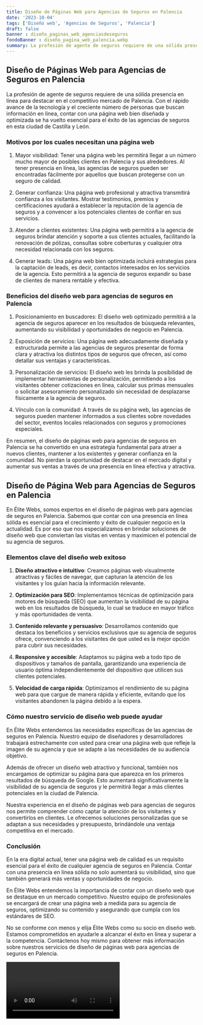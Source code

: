 ```yaml
---
title: Diseño de Páginas Web para Agencias de Seguros en Palencia
date: '2023-10-04'
tags: ['Diseño web', 'Agencias de Seguros', 'Palencia']
draft: false
banner : diseño_paginas_web_agenciasdeseguros
fondoBanner : diseño_pagina_web_palencia.webp
summary: La profesión de agente de seguros requiere de una sólida presencia en línea para destacar en el competitivo mercado de Palencia. Con el rápido avance de la tecnología y el creciente número de personas que buscan información en línea, contar con una página web bien diseñada y optimizada se ha vuelto esencial para el éxito de las agencias de seguros en esta ciudad de Castilla y León.
---
```


## Diseño de Páginas Web para Agencias de Seguros en Palencia

La profesión de agente de seguros requiere de una sólida presencia en línea para destacar en el competitivo mercado de Palencia. Con el rápido avance de la tecnología y el creciente número de personas que buscan información en línea, contar con una página web bien diseñada y optimizada se ha vuelto esencial para el éxito de las agencias de seguros en esta ciudad de Castilla y León.

### Motivos por los cuales necesitan una página web

1. Mayor visibilidad: Tener una página web les permitirá llegar a un número mucho mayor de posibles clientes en Palencia y sus alrededores. Al tener presencia en línea, las agencias de seguros pueden ser encontradas fácilmente por aquellos que buscan protegerse con un seguro de calidad.

2. Generar confianza: Una página web profesional y atractiva transmitirá confianza a los visitantes. Mostrar testimonios, premios y certificaciones ayudará a establecer la reputación de la agencia de seguros y a convencer a los potenciales clientes de confiar en sus servicios.

3. Atender a clientes existentes: Una página web permitirá a la agencia de seguros brindar atención y soporte a sus clientes actuales, facilitando la renovación de pólizas, consultas sobre coberturas y cualquier otra necesidad relacionada con los seguros.

4. Generar leads: Una página web bien optimizada incluirá estrategias para la captación de leads, es decir, contactos interesados en los servicios de la agencia. Esto permitirá a la agencia de seguros expandir su base de clientes de manera rentable y efectiva.

### Beneficios del diseño web para agencias de seguros en Palencia

1. Posicionamiento en buscadores: El diseño web optimizado permitirá a la agencia de seguros aparecer en los resultados de búsqueda relevantes, aumentando su visibilidad y oportunidades de negocio en Palencia.

2. Exposición de servicios: Una página web adecuadamente diseñada y estructurada permite a las agencias de seguros presentar de forma clara y atractiva los distintos tipos de seguros que ofrecen, así como detallar sus ventajas y características.

3. Personalización de servicios: El diseño web les brinda la posibilidad de implementar herramientas de personalización, permitiendo a los visitantes obtener cotizaciones en línea, calcular sus primas mensuales o solicitar asesoramiento personalizado sin necesidad de desplazarse físicamente a la agencia de seguros.

4. Vínculo con la comunidad: A través de su página web, las agencias de seguros pueden mantener informados a sus clientes sobre novedades del sector, eventos locales relacionados con seguros y promociones especiales.

En resumen, el diseño de páginas web para agencias de seguros en Palencia se ha convertido en una estrategia fundamental para atraer a nuevos clientes, mantener a los existentes y generar confianza en la comunidad. No pierdan la oportunidad de destacar en el mercado digital y aumentar sus ventas a través de una presencia en línea efectiva y atractiva.

<GifSeo />

<Cta />

## Diseño de Página Web para Agencias de Seguros en Palencia

En Élite Webs, somos expertos en el diseño de páginas web para agencias de seguros en Palencia. Sabemos que contar con una presencia en línea sólida es esencial para el crecimiento y éxito de cualquier negocio en la actualidad. Es por eso que nos especializamos en brindar soluciones de diseño web que conviertan las visitas en ventas y maximicen el potencial de su agencia de seguros.

### Elementos clave del diseño web exitoso

1. **Diseño atractivo e intuitivo**: Creamos páginas web visualmente atractivas y fáciles de navegar, que capturan la atención de los visitantes y los guían hacia la información relevante.

2. **Optimización para SEO**: Implementamos técnicas de optimización para motores de búsqueda (SEO) que aumentan la visibilidad de su página web en los resultados de búsqueda, lo cual se traduce en mayor tráfico y más oportunidades de venta.

3. **Contenido relevante y persuasivo**: Desarrollamos contenido que destaca los beneficios y servicios exclusivos que su agencia de seguros ofrece, convenciendo a los visitantes de que usted es la mejor opción para cubrir sus necesidades.

4. **Responsive y accesible**: Adaptamos su página web a todo tipo de dispositivos y tamaños de pantalla, garantizando una experiencia de usuario óptima independientemente del dispositivo que utilicen sus clientes potenciales.

5. **Velocidad de carga rápida**: Optimizamos el rendimiento de su página web para que cargue de manera rápida y eficiente, evitando que los visitantes abandonen la página debido a la espera.

### Cómo nuestro servicio de diseño web puede ayudar

En Élite Webs entendemos las necesidades específicas de las agencias de seguros en Palencia. Nuestro equipo de diseñadores y desarrolladores trabajará estrechamente con usted para crear una página web que refleje la imagen de su agencia y que se adapte a las necesidades de su audiencia objetivo.

Además de ofrecer un diseño web atractivo y funcional, también nos encargamos de optimizar su página para que aparezca en los primeros resultados de búsqueda de Google. Esto aumentará significativamente la visibilidad de su agencia de seguros y le permitirá llegar a más clientes potenciales en la ciudad de Palencia.

Nuestra experiencia en el diseño de páginas web para agencias de seguros nos permite comprender cómo captar la atención de los visitantes y convertirlos en clientes. Le ofrecemos soluciones personalizadas que se adaptan a sus necesidades y presupuesto, brindándole una ventaja competitiva en el mercado.

### Conclusión

En la era digital actual, tener una página web de calidad es un requisito esencial para el éxito de cualquier agencia de seguros en Palencia. Contar con una presencia en línea sólida no solo aumentará su visibilidad, sino que también generará más ventas y oportunidades de negocio.

En Élite Webs entendemos la importancia de contar con un diseño web que se destaque en un mercado competitivo. Nuestro equipo de profesionales se encargará de crear una página web a medida para su agencia de seguros, optimizando su contenido y asegurando que cumpla con los estándares de SEO.

No se conforme con menos y elija Élite Webs como su socio en diseño web. Estamos comprometidos en ayudarle a alcanzar el éxito en línea y superar a la competencia. Contáctenos hoy mismo para obtener más información sobre nuestros servicios de diseño de páginas web para agencias de seguros en Palencia.

<Video />

<CtaBot job='Agencias de Seguros' city='Palencia'/>

<Gmaps query='Palencia+españa+maps' />